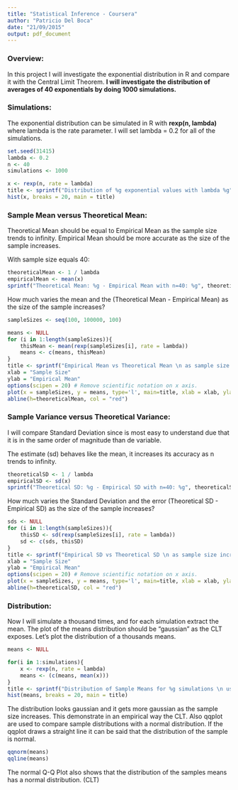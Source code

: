 ```yaml
---
title: "Statistical Inference - Coursera"
author: "Patricio Del Boca"
date: "21/09/2015"
output: pdf_document
---
```

### Overview: 
In this project I will investigate the exponential distribution in R and compare it with the Central Limit Theorem. **I will investigate the distribution of averages of 40 exponentials by doing 1000 simulations.**

### Simulations:
The exponential distribution can be simulated in R with **rexp(n, lambda)** where lambda is the rate parameter. I will set lambda = 0.2 for all of the simulations.

```r
set.seed(31415)
lambda <- 0.2
n <- 40
simulations <- 1000
```

```r
x <- rexp(n, rate = lambda)
title <- sprintf("Distribution of %g exponential values with lambda %g", n, lambda)
hist(x, breaks = 20, main = title)
```

### Sample Mean versus Theoretical Mean: 

Theoretical Mean should be equal to Empirical Mean as the sample size trends to infinity. Empirical Mean should be more accurate as the size of the sample increases.

With sample size equals 40:
```r
theoreticalMean <- 1 / lambda
empiricalMean <- mean(x)
sprintf("Theoretical Mean: %g - Empirical Mean with n=40: %g", theoreticalMean, empiricalMean)
```

How much varies the mean and the (Theoretical Mean - Empirical Mean) as the size of the sample increases?

```r
sampleSizes <- seq(100, 100000, 100)

means <- NULL
for (i in 1:length(sampleSizes)){
    thisMean <- mean(rexp(sampleSizes[i], rate = lambda))
    means <- c(means, thisMean)
}
title <- sprintf("Empirical Mean vs Theoretical Mean \n as sample size increases")
xlab = "Sample Size"
ylab = "Empirical Mean"
options(scipen = 20) # Remove scientific notation on x axis.
plot(x = sampleSizes, y = means, type='l', main=title, xlab = xlab, ylab = ylab)
abline(h=theoreticalMean, col = "red")

```

### Sample Variance versus Theoretical Variance: 

I will compare Standard Deviation since is most easy to understand due that it is in the same order of magnitude than de variable.

The estimate (sd) behaves like the mean, it increases its accuracy as n trends to
infinity.

```r
theoreticalSD <- 1 / lambda
empiricalSD <- sd(x)
sprintf("Theoretical SD: %g - Empirical SD with n=40: %g", theoreticalSD, empiricalSD)
```

How much varies the Standard Deviation and the error (Theoretical SD - Empirical SD) as the size of the sample increases?

```r
sds <- NULL
for (i in 1:length(sampleSizes)){
    thisSD <- sd(rexp(sampleSizes[i], rate = lambda))
    sd <- c(sds, thisSD)
}
title <- sprintf("Empirical SD vs Theoretical SD \n as sample size increases")
xlab = "Sample Size"
ylab = "Empirical Mean"
options(scipen = 20) # Remove scientific notation on x axis.
plot(x = sampleSizes, y = means, type='l', main=title, xlab = xlab, ylab = ylab)
abline(h=theoreticalSD, col = "red")
```


### Distribution: 
Now I will simulate a thousand times, and for each simulation extract the mean. 
The plot of the means distribution should be "gaussian" as the CLT exposes. Let's
plot the distribution of a thousands means.

```r
means <- NULL

for(i in 1:simulations){
    x <- rexp(n, rate = lambda)
    means <- (c(means, mean(x)))
}
title <- sprintf("Distribution of Sample Means for %g simulations \n using %g exponential values with lambda %g", simulations, n, lambda)
hist(means, breaks = 20, main = title)
```

The distribution looks gaussian and it gets more gaussian as the sample size 
increases. This demonstrate in an empirical way the CLT. Also qqplot are used
to compare sample distributions with a normal distribution. If the qqplot draws 
a straight line it can be said that the distribution of the sample is normal.

```r
qqnorm(means)
qqline(means)
```

The normal Q-Q Plot also shows that the distribution of the samples means has a 
normal distribution. (CLT)

